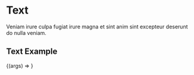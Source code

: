 
<Meta title="Components/Text" component={Text} />

# Text

Veniam irure culpa fugiat irure magna et sint anim sint excepteur deserunt do nulla veniam.

<ArgsTable of={Text} />

## Text Example

<Canvas>
  <Story
    name="Text Example"
    args={{
      children: "Texto do heading",
    }}
  >
    {(args) => <Text {...args} />}
  </Story>
</Canvas>
